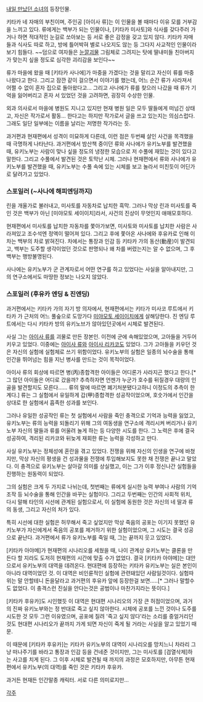 [[내일 만났던 소녀]]의 등장인물.

키타카 네 자매의 부친이며, 주인공 [아이사 류]는 이 인물을 볼 때마다 이유 모를 거부감을 느끼고 있다. 류에게는 백부가 되는 인물이나, [키타카 미사토]와 식사를 갖다주러 가거나 하면 적대적인 눈길로 쏘아보는 등 서로 좋은 감정을 갖고 있지 않다. 키타카 자매들과 식사도 따로 하고, 방에 틀어박혀 별로 나오지도 않는 등 그다지 사교적인 인물이라 보기 힘들다. ~~덤으로 여자들은 [[눈깔괴물]] 그림체로 그려지는 탓에 딸내미들 친아버지가 맞는지 싶을 정도로 심각한 괴리감을 보인다~~

류가 마을에 왔을 때 [키타카 사나에]가 마중을 가겠다는 것을 말리고 자신이 류를 마중나왔다고 한다. 그리고 잠깐 같이 걸으면서 이야기를 했는데, 어느 순간 류가 사라져서 어쩔 수 없이 혼자 집으로 돌아왔다고... 그리고 사나에가 류를 찾으러 나갔을 때 류가 기억을 잃어버리고 혼자 서 있었던 것을 고려하면, 굉장히 수상한 인물.

외과 의사로서 마을에 병원도 지니고 있지만 현재 병원 일은 모두 딸들에게 떠넘긴 상태고, 자신은 작가로서 활동... 한다고는 하지만 작가로서 글을 쓰고 있는지는 의심스럽다. 그래도 일단 일부에는 이름을 날리는 저명한 작가라는 듯.

과거편과 현재편에서 성격이 미묘하게 다른데, 이런 점은 두번째 살인 사건을 목격했을 때 극명하게 나타난다. 과거편에서 밤산책 중이던 류와 사나에가 유키노부를 발견했을 때, 유키노부는 사람이 맞나 싶을 정도의 냉정한 모습으로 저 수풀에 재밌는 것이 있다고 말한다. 그리고 수풀에서 발견된 것은 토막난 시체. 그러나 현재편에서 류와 사나에가 유키노부를 발견했을 때, 유키노부는 수풀 속에 있는 시체를 보고 놀라서 미친듯이 어딘가로 달려가고 있었다.

 

=== 스포일러 (~사나에 해피엔딩까지) ===
린을 개울가로 불러내고, 미사토를 자동차로 납치한 흑막. 그러나 막상 린과 미사토를 죽인 것은 백부가 아닌 [미야모토 세이이치]라서, 사건의 진상이 무엇인지 애매모호하다.

현재편에서 미사토를 납치한 자동차를 쫓아가보면, 미사토와 미사토를 납치한 사람은 사라져있고 조수석엔 정액이 떨어져 있다. 그리고 후에 쫓아온 사나에와 후유카로 인해 이 차는 백부의 차로 밝혀진다. 차에서는 통장과 인감 등 키타카 가의 동산(動産)이 발견되고, 백부는 도주할 생각이었던 것으로 판명되나 왜 차를 버렸는지는 알 수 없으며, 그 후 백부는 행방불명된다.

사나에는 유키노부가 군 관계자로서 어떤 연구를 하고 있었다는 사실을 알아내지만, 그의 연구소에서도 마땅한 정보는 나오지 않았다.


=== 스포일러 (후유카 엔딩 & 진엔딩) ===
과거편에서는 키타카 가의 자기 방 의자에서, 현재편에서는 키타가 미사코 루트에서 키타카 가 근처의 어느 풀숲으로 도망가다 [[미야모토 세이이치]]에게 살해당한다. 진 엔딩 루트에서는 다시 키타카 방의 유키노브가 않아있던곳에서 시체로 발견된다.

사실 그는 [[아이사 류]]를 괴물로 만든 장본인. 이전에 군에 속해있었으며, 고아들을 거두어 키우고 있었다. 이중에는 [[아이사 류]]와 [[아이사 리카코]]도 있었다. 그가 고아들을 키우던 것은 자신의 실험에 실험체로 쓰기 위함이었다. 유키노부의 실험은 일종의 뇌수술을 통해 인간을 뛰어넘는 힘을 지닌 병사를 만드는 것이 목적이었다.

아이사 류의 회상에 따르면 병(丙)종합격한 아이들은 어디론가 사라지곤 했다고 한다.[* 그 많던 아이들은 어디로 갔을까? 추측하자면 언젠가 누군가 호수를 뒤질경우 대량의 인골을 발견할지도 모른다...... 류의 말에 따르면 폐기처분됐다고하니 이정도의 추측이 한계다.] 류는 그 실험에서 유일하게 갑(甲)종합격한 성공작이었으며, 호숫가에서 인간을 상대로 한 실험에서 흡족한 성과를 보인다.

그러나 유일한 성공작인 류는 첫 실험에서 사람을 죽인 충격으로 기억과 능력을 잃었고, 유키노부는 류의 능력을 되돌리기 위해 그의 여동생을 연구소에 격리시켜 버리거나 유키노부 자신의 딸들과 류를 어울려 놀게 하는 등 다양한 시도를 한다. 그 노력은 후에 결국 성공하여, 격리된 리카코와 뒤늦게 재회한 류는 능력을 각성하고 만다.

사실 유키노부는 정체성에 혼란을 겪고 있었다. 전쟁을 위해 자신의 인생을 연구에 바쳤지만, 막상 자신의 평생을 건 성과물을 전쟁에 투입해보지도 못한 채 전쟁은 끝나고 말았다. 이 충격으로 유키노부는 살아갈 의미를 상실했고, 이는 그가 이후 정신나간 실험들을 진행하는 원동력이 되었다.

그의 실험은 크게 두 가지로 나뉘는데, 첫번째는 류에게 실시한 능력 부여나 사람의 기억 조작 등 뇌수술을 통해 인간을 바꾸는 실험이다. 그리고 두번째는 인간의 사회적 위치, 다시 말해 타인의 시선에 관계된 실험으로서, 이 실험에 동원한 것은 자신의 네 딸과 류의 동생, 그리고 자신의 처가 있다.

특히 시선에 대한 실험은 허무해서 죽고 싶었지만 막상 죽음의 공포는 이기지 못했던 유키노부가 자신에게서 죽음의 공포를 제거하기 위한 실험이었으며, 그 시도는 결국 성공으로 끝난다. 과거편에서 류가 유키노부를 죽일 때, 그는 끝까지 웃고 있었다.

[키타카 아야메]가 현재편의 시나리오를 세웠을 때, 나이 관계상 유키노부는 클론을 만든다 할 지라도 도저히 현재편의 시간에 맞출 수가 없었다. 결국 [키타카 아야메]는 대안으로서 유키노부의 대역을 데려온다. 현대편에 등장하는 키타카 유키노부는 실은 본인이 아니라 대역이었던 것. 이 대역은 비인륜적인 실험에 관련돼있던 사람일것이다. 실험따위는 말 안할테니 돈을달라고 과거편의 후유카 앞에 등장한걸 보면.....[* 그러나 말할수도 없었다. 이 충격스런 진실을 안다는것은 공범이나 마찬가지라는 뜻이다.]

[키타카 후유카]도 시인했듯 이 대역은 현대편 시나리오의 가장 큰 허점이었으며, 과거의 진짜 유키노부와는 정 반대로 죽고 싶지 않아한다. 시체에 공포를 느낀 것이나 도주를 시도한 것 모두 그런 이유였으며, 공포에 질려 '죽고 싶지 않다'라는 소리를 중얼거리던 것도 현대편 시나리오가 끝까지 가게 되면 자신이 죽게 될 거라는 사실을 알고 있었기 때문.

이 때문에 [키타카 후유카]는 키타카 유키노부의 대역이 시나리오를 망치느니 차라리 그냥 떠나주기를 바라고 통장과 인감 등을 건네준 것이지만, 그는 미사토를 [검열삭제]하는 사고를 치게 된다. 그 이후 시체로 발견될 때 까지의 과정은 모호하지만, 아무튼 현재편에서 유키노부(의 대역)를 죽인 것은 키타카 후유카.

과거든 현재든 인간말종 캐릭터. 서로 다른 의미로지만...

[[각주]]
